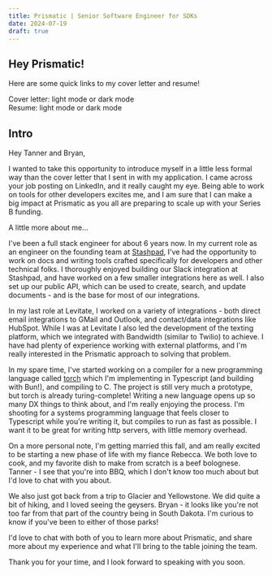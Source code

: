 ```yaml
---
title: Prismatic | Senior Software Engineer for SDKs
date: 2024-07-19
draft: true
---
```



## Hey Prismatic!

Here are some quick links to my cover letter and resume!

<div className="flex items-center gap-1">
  Cover letter:
  <Link
    href="/docs/Nick-Beaulieu-Senior-Software-Engineer-at-Prismatic-Cover-Light.pdf"
    target="_blank"
    rel="noopener noreferrer"
  >
    light mode
  </Link>
  or
  <Link
    href="/docs/Nick-Beaulieu-Senior-Software-Engineer-at-Prismatic-Cover-Dark.pdf"
    target="_blank"
    rel="noopener noreferrer"
  >
    dark mode
  </Link>
</div>

<div className="flex items-center gap-1">
  Resume:
  <Link
    href="/docs/Nick-Beaulieu-Senior-Software-Engineer-Resume.pdf"
    target="_blank"
    rel="noopener noreferrer"
  >
    light mode
  </Link>
  or
  <Link
    href="/docs/Nick-Beaulieu-Senior-Software-Engineer-Resume-Dark.pdf"
    target="_blank"
    rel="noopener noreferrer"
  >
    dark mode
  </Link>
</div>

## Intro

Hey Tanner and Bryan,

I wanted to take this opportunity to introduce myself in a little less formal way than the cover letter that I sent in with my application. I came across your job posting on LinkedIn, and it really caught my eye. Being able to work on tools for other developers excites me, and I am sure that I can make a big impact at Prismatic as you all are preparing to scale up with your Series B funding.

A little more about me...

I've been a full stack engineer for about 6 years now. In my current role as an engineer on the founding team at [Stashpad](https://stashpad.com), I've had the opportunity to work on docs and writing tools crafted specifically for developers and other technical folks. I thoroughly enjoyed building our Slack integration at Stashpad, and have worked on a few smaller integrations here as well. I also set up our public API, which can be used to create, search, and update documents - and is the base for most of our integrations.

In my last role at Levitate, I worked on a variety of integrations - both direct email integrations to GMail and Outlook, and contact/data integrations like HubSpot. While I was at Levitate I also led the development of the texting platform, which we integrated with Bandwidth (similar to Twilio) to achieve. I have had plenty of experience working with external platforms, and I'm really interested in the Prismatic approach to solving that problem.

In my spare time, I've started working on a compiler for a new programming language called [torch](https://github.com/nickbeaulieu/torch) which I'm implementing in Typescript (and building with Bun!), and compiling to C. The project is still very much a prototype, but torch is already turing-complete! Writing a new language opens up so many DX things to think about, and I'm really enjoying the process. I'm shooting for a systems programming language that feels closer to Typescript while you're writing it, but compiles to run as fast as possible. I want it to be great for writing http servers, with little memory overhead.

On a more personal note, I'm getting married this fall, and am really excited to be starting a new phase of life with my fiance Rebecca. We both love to cook, and my favorite dish to make from scratch is a beef bolognese. Tanner - I see that you're into BBQ, which I don't know too much about but I'd love to chat with you about.

We also just got back from a trip to Glacier and Yellowstone. We did quite a bit of hiking, and I loved seeing the geysers. Bryan - it looks like you're not too far from that part of the country being in South Dakota. I'm curious to know if you've been to either of those parks!

I'd love to chat with both of you to learn more about Prismatic, and share more about my experience and what I'll bring to the table joining the team.

Thank you for your time, and I look forward to speaking with you soon.
